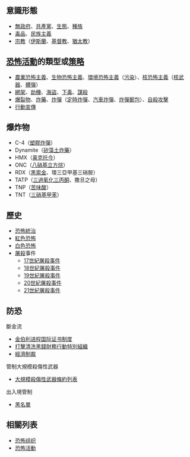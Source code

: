 {{NoteTA|G1=Chemistry}}
==意識形態==
*[[無政府恐怖主義|無政府]]、[[共產黨恐怖主義|共產黨]]、[[生態恐怖主義|生態]]、[[種族恐怖主義|種族]]
*[[毒品恐怖主義|毒品]]、[[民族恐怖主義|民族主義]]
*[[宗教恐怖主義|宗教]]（[[伊斯蘭恐怖主義|伊斯蘭]]、[[基督教恐怖主義|基督教]]、[[猶太教恐怖主義|猶太教]]）

==[[恐怖活動|恐怖活動]]的類型或[[恐怖主義的策略|策略]]==
*[[農業恐怖主義|農業恐怖主義]]、[[生物恐怖主義|生物恐怖主義]]、[[環境恐怖主義|環境恐怖主義]]（[[污染|污染]]）、[[核恐怖主義|核恐怖主義]]（[[核武器|核武器]]、[[髒彈|髒彈]]）
*[[綁架|綁架]]、[[劫機|劫機]]、[[海盜|海盜]]、[[毒物|下毒]]、[[謀殺|謀殺]]
*[[爆裂物|爆裂物]]、[[炸藥|炸藥]]、[[炸彈|炸彈]]（[[定時炸彈|定時炸彈]]、[[汽車炸彈|汽車炸彈]]、[[郵包炸彈|炸彈郵包]]）、[[自殺攻擊|自殺攻擊]]
*[[行動宣傳|行動宣傳]]

==爆炸物==
*C-4（[[塑膠炸彈|塑膠炸彈]]）
*Dynamite（[[矽藻土炸藥|矽藻土炸藥]]）
*HMX（[[奥克托今|奥克托今]]）
*ONC（[[八硝基立方烷|八硝基立方烷]]）
*RDX（[[黑索金|黑索金]]、環三亞甲基三硝胺）
*TATP（[[三過氧化三丙酮|三過氧化三丙酮]]、撒旦之母）
*TNP（[[苦味酸|苦味酸]]）
*TNT（[[三硝基甲苯|三硝基甲苯]]）

==歷史==
*[[恐怖統治|恐怖統治]]
*[[紅色恐怖|紅色恐怖]]
*[[白色恐怖|白色恐怖]]
*[[屠殺|屠殺]]事件
**[[:Category:17世纪屠杀事件|17世紀屠殺事件]]
**[[:Category:18世纪屠杀事件|18世紀屠殺事件]]
**[[:Category:19世纪屠杀事件|19世紀屠殺事件]]
**[[:Category:20世纪屠杀事件|20世紀屠殺事件]]
**[[:Category:21世纪屠杀事件|21世紀屠殺事件]]

==防恐==
;斷金流
*[[金伯利进程国际证书制度|金伯利进程国际证书制度]]
*[[打擊清洗黑錢財務行動特別組織|打擊清洗黑錢財務行動特別組織]]
*[[經濟制裁|經濟制裁]]

;管制大規模殺傷性武器
*[[大規模殺傷性武器條約列表|大規模殺傷性武器條約列表]]

;出入境管制
*[[黑名單|黑名單]]

==相關列表==
*[[恐怖组织|恐怖组织]]
*[[恐怖活動|恐怖活動]]